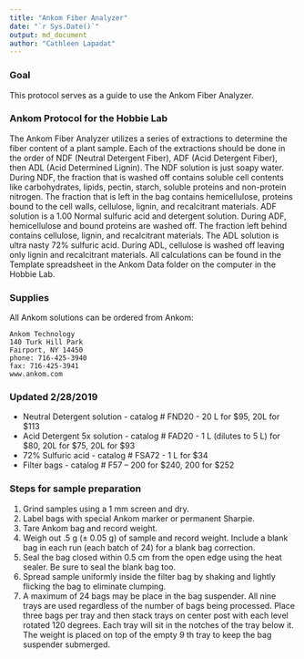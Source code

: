 ```yaml
---
title: "Ankom Fiber Analyzer"
date: "`r Sys.Date()`"
output: md_document
author: "Cathleen Lapadat"
---
```


### Goal

This protocol serves as a guide to use the Ankom Fiber Analyzer.

### Ankom Protocol for the Hobbie Lab

The Ankom Fiber Analyzer utilizes a series of extractions to determine the fiber 
content of a plant sample. Each of the extractions should be done in the order 
of NDF (Neutral Detergent Fiber), ADF (Acid Detergent Fiber), then ADL 
(Acid Determined Lignin). The NDF solution is just soapy water. During NDF, 
the fraction that is washed off contains soluble cell contents like carbohydrates, 
lipids, pectin, starch, soluble proteins and non-protein nitrogen. The fraction 
that is left in the bag contains hemicellulose, proteins bound to the cell walls, 
cellulose, lignin, and recalcitrant materials. ADF solution is a 1.00 Normal 
sulfuric acid and detergent solution. During ADF, hemicellulose and bound proteins 
are washed off. The fraction left behind contains cellulose, lignin, and recalcitrant 
materials. The ADL solution is ultra nasty 72% sulfuric acid. During ADL, 
cellulose is washed off leaving only lignin and recalcitrant materials.  All 
calculations can be found in the Template spreadsheet in the Ankom Data folder 
on the computer in the Hobbie Lab.

### Supplies
All Ankom solutions can be ordered from Ankom:

```
Ankom Technology
140 Turk Hill Park
Fairport, NY 14450
phone: 716-425-3940
fax: 716-425-3941
www.ankom.com
```

### Updated 2/28/2019
- Neutral Detergent solution - catalog # FND20 - 20 L for $95, 20L for $113
- Acid Detergent 5x solution - catalog # FAD20 - 1 L (dilutes to 5 L) for $80, 20L for $75, 20L for $93
- 72% Sulfuric acid - catalog # FSA72 - 1 L for $34
- Filter bags - catalog # F57 – 200 for $240, 200 for $252

### Steps for sample preparation

1. Grind samples using a 1 mm screen and dry.
2. Label bags with special Ankom marker or permanent Sharpie.
3. Tare Ankom bag and record weight.
4. Weigh out .5 g (± 0.05 g) of sample and record weight. Include a blank bag in 
each run (each batch of 24) for a blank bag correction.
5. Seal the bag closed within 0.5 cm from the open edge using the heat sealer. 
Be sure to seal the blank bag too.
6. Spread sample uniformly inside the filter bag by shaking and lightly flicking 
the bag to eliminate clumping.
7. A maximum of 24 bags may be place in the bag suspender. All nine trays are 
used regardless of the number of bags being processed. Place three bags per tray 
and then stack trays on center post with each level rotated 120 degrees. Each 
tray will sit in the notches of the tray below it. The weight is placed on top 
of the empty 9 th tray to keep the bag suspender submerged.